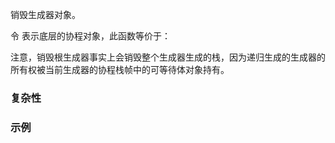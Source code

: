 {{cpp/coroutine/generator/title|~generator}}
{{cpp/coroutine/generator/navbar}}
{{ddcl|since=c++23|1=
~generator();
}}

销毁生成器对象。

令 {{rlpt|/#数据成员|''coroutine_''}} 表示底层的协程对象，此函数等价于：
{{source|1=
if (coroutine_)
    coroutine_.destroy();
}}

注意，销毁根生成器事实上会销毁整个生成器生成的栈，因为递归生成的生成器的所有权被当前生成器的协程栈帧中的可等待体对象持有。

===复杂性===
{{todo}}

===示例===
{{example
|code=
|output=
}}

{{langlinks|de|en|es|fr|ja|ru}}